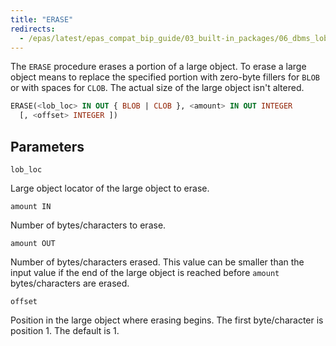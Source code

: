 ```yaml
---
title: "ERASE"
redirects:
  - /epas/latest/epas_compat_bip_guide/03_built-in_packages/06_dbms_lob/06_erase/ #generated for docs/epas/reorg-role-use-case-mode
---
```


The `ERASE` procedure erases a portion of a large object. To erase a large object means to replace the specified portion with zero-byte fillers for `BLOB` or with spaces for `CLOB`. The actual size of the large object isn't altered.

```sql
ERASE(<lob_loc> IN OUT { BLOB | CLOB }, <amount> IN OUT INTEGER
  [, <offset> INTEGER ])
```

## Parameters

`lob_loc`

 Large object locator of the large object to erase.

`amount IN`

 Number of bytes/characters to erase.

`amount OUT`

 Number of bytes/characters erased. This value can be smaller than the input value if the end of the large object is reached before `amount` bytes/characters are erased.

`offset`

 Position in the large object where erasing begins. The first byte/character is position 1. The default is 1.
